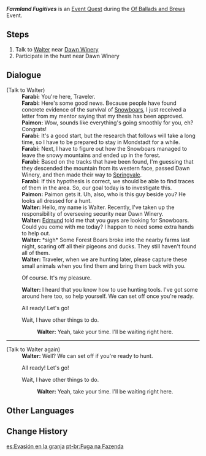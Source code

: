 {{Quest Infobox
|id            = 73678
|image         = Event Quest Farmland Fugitives.png
|type          = World
|event_name    = Of Ballads and Brews
|summary       = <!-- editor written summary. quest description goes to dialogue -->
|requirement   = 
|characters    = Farabi; Paimon; Traveler; Walter
|startLocation = [[Dawn Winery]], [[Mondstadt]]
|region        = Mondstadt
|area          = Windwail Highland
|subarea       = Dawn Winery
|prev          = Secret Forest Shadow
|next          = Target: Master of the Snowy Peaks!
|other         = {{Card|Adventurer's Experience|2}}{{Card|Wanderer's Advice|4}}
* Unlocks the ''Capture'' segment in the [[Of Ballads and Brews/Autumn Crisis|Autumn Crisis]] part of event
}}
'''''Farmland Fugitives''''' is an [[Event Quest]] during the [[Of Ballads and Brews]] Event.

==Steps==
# Talk to [[Walter]] near [[Dawn Winery]]
# Participate in the hunt near Dawn Winery

==Dialogue==
{{Quest Description|The area around the Dawn Winery has also been invaded by Forest Boars, and [[Farabi]], who is trying his best to look for Snowboar traces, seems to be poking around that same area today...}}
{{Dialogue start}}
;(Talk to Walter)
:'''Farabi:''' You're here, Traveler.
:'''Farabi:''' Here's some good news. Because people have found concrete evidence of the survival of [[Snowboar]]s, I just received a letter from my mentor saying that my thesis has been approved.
:'''Paimon:''' Wow, sounds like everything's going smoothly for you, eh? Congrats!
:'''Farabi:''' It's a good start, but the research that follows will take a long time, so I have to be prepared to stay in Mondstadt for a while.
:'''Farabi:''' Next, I have to figure out how the Snowboars managed to leave the snowy mountains and ended up in the forest.
:'''Farabi:''' Based on the tracks that have been found, I'm guessing that they descended the mountain from its western face, passed Dawn Winery, and then made their way to [[Springvale]].
:'''Farabi:''' If this hypothesis is correct, we should be able to find traces of them in the area. So, our goal today is to investigate this.
:'''Paimon:''' Paimon gets it. Uh, also, who is this guy beside you? He looks all dressed for a hunt.
:'''Walter:''' Hello, my name is Walter. Recently, I've taken up the responsibility of overseeing security near Dawn Winery.
:'''Walter:''' [[Edmund]] told me that you guys are looking for Snowboars. Could you come with me today? I happen to need some extra hands to help out.
:'''Walter:''' *sigh* Some Forest Boars broke into the nearby farms last night, scaring off all their pigeons and ducks. They still haven't found all of them.
:'''Walter:''' Traveler, when we are hunting later, please capture these small animals when you find them and bring them back with you.
:{{DIcon}} Of course. It's my pleasure.
:'''Walter:''' I heard that you know how to use hunting tools. I've got some around here too, so help yourself. We can set off once you're ready.
:{{DIcon|Capture}} All ready! Let's go!
:{{DIcon}} Wait, I have other things to do.
::'''Walter:''' Yeah, take your time. I'll be waiting right here.
----
{{Quest Description|update|Help Walter and Farabi by participating in the hunt near Dawn Winery.}}

;(Talk to Walter again)
:'''Walter:''' Well? We can set off if you're ready to hunt.
:{{DIcon|Capture}} All ready! Let's go!
:{{DIcon}} Wait, I have other things to do.
::'''Walter:''' Yeah, take your time. I'll be waiting right here.
{{Dialogue end}}

==Other Languages==
{{Other Languages
|en      = Farmland Fugitives
|zhs     = 农园逸犯
|zhs_rm  = Nóngyuán Yìfàn
|zht     = 農園逸犯
|zht_rm  = Nóngyuán Yìfàn
|zh_tl   = Farm Fugitives
|ja      = 農園のお尋ね者
|ja_rm   = Nouen no Otazunemono
|ja_tl   = Farm Fugitives
|ko      = 농장 탈주범
|ko_rm   = Nongjang Taljubeom
|ko_tl   = Farm Absconder
|es      = Evasión en la granja
|es_tl   = Evasion in the Farm
|fr      = Fugitifs à la ferme
|fr_tl   = Fugitives in the Farm
|ru      = Беглецы с фермы
|ru_tl   = Fugitives from Farm
|th      = ผู้ลี้ภัยจากฟาร์ม
|th_rm   = 
|th_tl   = 
|vi      = Thủ Phạm Hoa Màu
|vi_tl   = 
|de      = Felder-Ausreißer
|de_tl   = Fields Fugatives
|id      = Buronan Para Petani
|id_tl   = The Farmers' Fugitive
|pt      = Fuga na Fazenda
|pt_tl   = Escape on the Farm
}}

==Change History==
{{Change History|3.1}}

[[es:Evasión en la granja]]
[[pt-br:Fuga na Fazenda]]